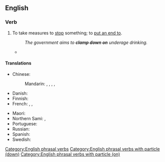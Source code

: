 ==English==

===Verb===
{{head|en|verb}}

# {{lb|en|transitive|idiomatic}} To take measures to [[stop]] something; to [[put an end to]].
#: ''The government aims to '''clamp down on''' underage drinking.''
#* {{quote-journal
|lang=en
|date=July 3, 2018
|author=Phil McNulty
|title=Colombia 1 - 1 England
|work=BBC Sport
|url=https://www.bbc.com/sport/football/44610244
|page=
|passage=American referee Mike Geiger's failure to '''clamp down on''' early misdemeanours led to him losing control of a game that Colombia seemed determined to turn into a battle.}}

====Translations====
{{trans-top|to take measures to stop something}}
* Chinese:
*: Mandarin: {{t+|cmn|壓制}}, {{t+|cmn|压制|tr=yāzhì}}, {{t+|cmn|制止|tr=zhìzhǐ}}, {{t+|cmn|鎮壓}}, {{t+|cmn|镇压|tr=zhènyā}}
* Danish: {{t|da|slå ned på}}
* Finnish: {{t+|fi|puuttua}}
* French: {{t|fr|[[lutter]] [[contre]]}}, {{t|fr|[[faire]] [[cesser]]}}, {{t+|fr|mettre un terme}}
{{trans-mid}}
* Maori: {{t|mi|pēhipēhi}}
* Northern Sami: {{t|se|loahpahit}}, {{t|se|loaktit}}
* Portuguese: {{t-needed|pt}}
* Russian: {{t+|ru|покончить}}
* Spanish: {{t-needed|es}}
* Swedish: {{t+|sv|sätta stopp för}}
{{trans-bottom}}

[[Category:English phrasal verbs]]
[[Category:English phrasal verbs with particle (down)]]
[[Category:English phrasal verbs with particle (on)]]